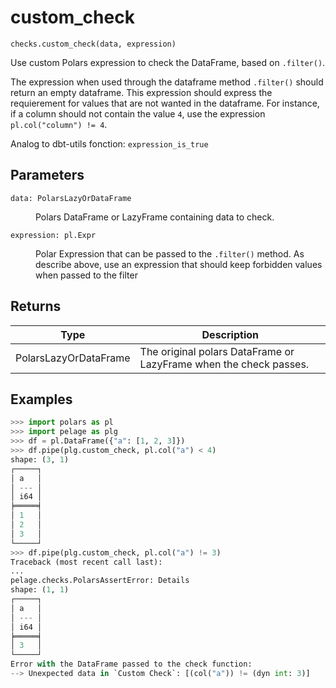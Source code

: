# custom_check { #pelage.checks.custom_check }

`checks.custom_check(data, expression)`

Use custom Polars expression to check the DataFrame, based on `.filter()`.

The expression when used through the dataframe method `.filter()` should return an
empty dataframe.
This expression should express the requierement for values that are not wanted
in the dataframe. For instance, if a column should not contain the value `4`,
use the expression `pl.col("column") != 4`.

Analog to dbt-utils fonction: `expression_is_true`

## Parameters

<code><span class="parameter-name">data</span><span class="parameter-annotation-sep">:</span> <span class="parameter-annotation">PolarsLazyOrDataFrame</span></code>

:   Polars DataFrame or LazyFrame containing data to check.

<code><span class="parameter-name">expression</span><span class="parameter-annotation-sep">:</span> <span class="parameter-annotation">pl.Expr</span></code>

:   Polar Expression that can be passed to the `.filter()` method. As describe
    above, use an expression that should keep forbidden values when passed to the
    filter

## Returns

| Type                  | Description                                                       |
|-----------------------|-------------------------------------------------------------------|
| PolarsLazyOrDataFrame | The original polars DataFrame or LazyFrame when the check passes. |

## Examples

```python
>>> import polars as pl
>>> import pelage as plg
>>> df = pl.DataFrame({"a": [1, 2, 3]})
>>> df.pipe(plg.custom_check, pl.col("a") < 4)
shape: (3, 1)
┌─────┐
│ a   │
│ --- │
│ i64 │
╞═════╡
│ 1   │
│ 2   │
│ 3   │
└─────┘
>>> df.pipe(plg.custom_check, pl.col("a") != 3)
Traceback (most recent call last):
...
pelage.checks.PolarsAssertError: Details
shape: (1, 1)
┌─────┐
│ a   │
│ --- │
│ i64 │
╞═════╡
│ 3   │
└─────┘
Error with the DataFrame passed to the check function:
--> Unexpected data in `Custom Check`: [(col("a")) != (dyn int: 3)]
```
